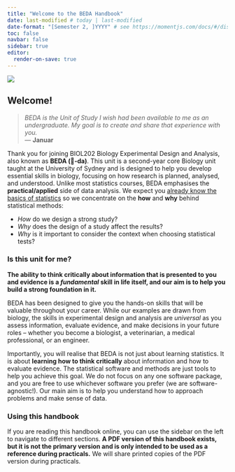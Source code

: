 ```yaml
---
title: "Welcome to the BEDA Handbook"
date: last-modified # today | last-modified
date-format: "[Semester 2, ]YYYY" # see https://momentjs.com/docs/#/displaying/format/
toc: false
navbar: false
sidebar: true
editor:
  render-on-save: true
---
```


![](assets/images/banner02.png)

## Welcome!

> *BEDA is the Unit of Study I wish had been available to me as an undergraduate. My goal is to create and share that experience with you.*  
> — **Januar**


Thank you for joining BIOL202 Biology Experimental Design and Analysis, also known as **BEDA (🐝-da)**. This unit is a second-year core Biology unit taught at the University of Sydney and is designed to help you develop essential skills in biology, focusing on how research is planned, analysed, and understood. Unlike most statistics courses, BEDA emphasises the **practical/applied** side of data analysis. We expect you [already know the basics of statistics](#) so we concentrate on the **how** and **why** behind statistical methods:

- *How* do we design a strong study?
- *Why* does the design of a study affect the results?
- *Why* is it important to consider the context when choosing statistical tests?

### Is this unit for me?

**The ability to think critically about information that is presented to you and evidence is a *fundamental* skill in life itself, and our aim is to help you build a strong foundation in it.**

BEDA has been designed to give you the hands-on skills that will be valuable throughout your career. While our examples are drawn from biology, the skills in experimental design and analysis are *universal* as you assess information, evaluate evidence, and make decisions in your future roles -- whether you become a biologist, a veterinarian, a medical professional, or an engineer. 

Importantly, you will realise that BEDA is not just about learning statistics. It is about **learning how to think critically** about information and how to evaluate evidence. The statistical software and methods are just tools to help you achieve this goal. We do not focus on any one software package, and you are free to use whichever software you prefer (we are software-agnostic!). Our main aim is to help you understand how to approach problems and make sense of data.

### Using this handbook

If you are reading this handbook online, you can use the sidebar on the left to navigate to different sections. **A PDF version of this handbook exists, but it is not the primary version and is only intended to be used as a reference during practicals.** We will share printed copies of the PDF version during practicals.
